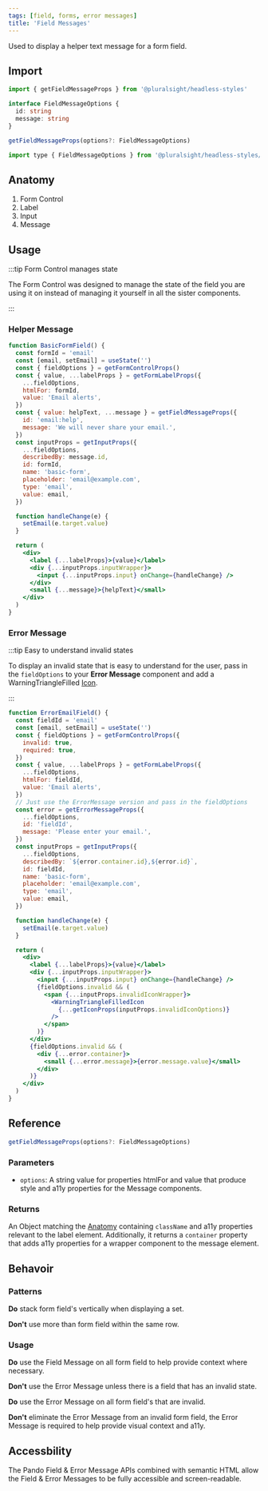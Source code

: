 ```yaml
---
tags: [field, forms, error messages]
title: 'Field Messages'
---
```



<p className="size-xxl">
  Used to display a helper text message for a form field.
</p>

<DocsLinkBar
  github="https://github.com/pluralsight/pando/tree/main/packages/headless-styles/src/components/FieldMessage"
  figma="https://www.figma.com/file/ZmH4XsZS5WnKeo28ylM5x1/Pando-UI-kit-(Web)?node-id=1214%3A50560&t=YLA3FBYLefNvfeuf-0"
/>

## Import

```javascript
import { getFieldMessageProps } from '@pluralsight/headless-styles'
```

```typescript
interface FieldMessageOptions {
  id: string
  message: string
}

getFieldMessageProps(options?: FieldMessageOptions)
```

```javascript
import type { FieldMessageOptions } from '@pluralsight/headless-styles/types'
```

## Anatomy

1. Form Control
2. Label
3. Input
4. Message

## Usage

:::tip Form Control manages state

The Form Control was designed to manage the state of the field you are using it on instead of managing it yourself in all the sister components.

:::

### Helper Message

```jsx live
function BasicFormField() {
  const formId = 'email'
  const [email, setEmail] = useState('')
  const { fieldOptions } = getFormControlProps()
  const { value, ...labelProps } = getFormLabelProps({
    ...fieldOptions,
    htmlFor: formId,
    value: 'Email alerts',
  })
  const { value: helpText, ...message } = getFieldMessageProps({
    id: 'email:help',
    message: 'We will never share your email.',
  })
  const inputProps = getInputProps({
    ...fieldOptions,
    describedBy: message.id,
    id: formId,
    name: 'basic-form',
    placeholder: 'email@example.com',
    type: 'email',
    value: email,
  })

  function handleChange(e) {
    setEmail(e.target.value)
  }

  return (
    <div>
      <label {...labelProps}>{value}</label>
      <div {...inputProps.inputWrapper}>
        <input {...inputProps.input} onChange={handleChange} />
      </div>
      <small {...message}>{helpText}</small>
    </div>
  )
}
```

### Error Message

:::tip Easy to understand invalid states

To display an invalid state that is easy to understand for the user, pass in the `fieldOptions` to your **Error Message** component and add a WarningTriangleFilled [Icon](../general/icons.mdx).

:::

```jsx live
function ErrorEmailField() {
  const fieldId = 'email'
  const [email, setEmail] = useState('')
  const { fieldOptions } = getFormControlProps({
    invalid: true,
    required: true,
  })
  const { value, ...labelProps } = getFormLabelProps({
    ...fieldOptions,
    htmlFor: fieldId,
    value: 'Email alerts',
  })
  // Just use the ErrorMessage version and pass in the fieldOptions
  const error = getErrorMessageProps({
    ...fieldOptions,
    id: 'fieldId',
    message: 'Please enter your email.',
  })
  const inputProps = getInputProps({
    ...fieldOptions,
    describedBy: `${error.container.id},${error.id}`,
    id: fieldId,
    name: 'basic-form',
    placeholder: 'email@example.com',
    type: 'email',
    value: email,
  })

  function handleChange(e) {
    setEmail(e.target.value)
  }

  return (
    <div>
      <label {...labelProps}>{value}</label>
      <div {...inputProps.inputWrapper}>
        <input {...inputProps.input} onChange={handleChange} />
        {fieldOptions.invalid && (
          <span {...inputProps.invalidIconWrapper}>
            <WarningTriangleFilledIcon
              {...getIconProps(inputProps.invalidIconOptions)}
            />
          </span>
        )}
      </div>
      {fieldOptions.invalid && (
        <div {...error.container}>
          <small {...error.message}>{error.message.value}</small>
        </div>
      )}
    </div>
  )
}
```

## Reference

```typescript
getFieldMessageProps(options?: FieldMessageOptions)
```

### Parameters

- `options`: A string value for properties htmlFor and value that produce style and a11y properties for the Message components.

### Returns

An Object matching the [Anatomy](#anatomy) containing `className` and a11y properties relevant to the label element. Additionally, it returns a `container` property that adds a11y properties for a wrapper component to the message element.

## Behavoir

### Patterns

**Do** stack form field's vertically when displaying a set.

**Don't** use more than form field within the same row.

### Usage

**Do** use the Field Message on all form field to help provide context where necessary.

**Don't** use the Error Message unless there is a field that has an invalid state.

**Do** use the Error Message on all form field's that are invalid.

**Don't** eliminate the Error Message from an invalid form field, the Error Message is required to help provide visual context and a11y.

## Accessbility

The Pando Field & Error Message APIs combined with semantic HTML allow the Field & Error Messages to be fully accessible and screen-readable.
